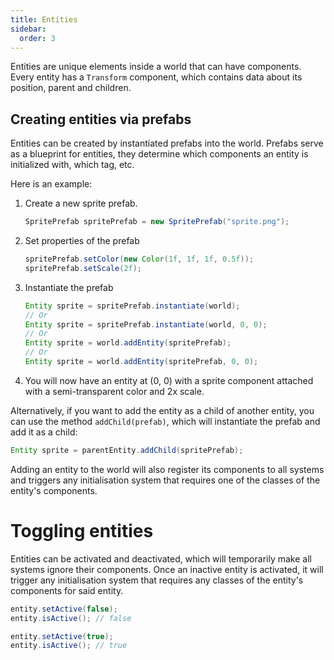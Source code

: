```yaml
---
title: Entities
sidebar:
  order: 3
---
```



Entities are unique elements inside a world that can have components. Every entity has a `Transform` component, which contains data about its position, parent and children.

## Creating entities via prefabs

Entities can be created by instantiated prefabs into the world. Prefabs serve as a blueprint for entities, they determine which components an entity is initialized with, which tag, etc.

Here is an example:

<Steps>

1. Create a new sprite prefab.

	```java
	SpritePrefab spritePrefab = new SpritePrefab("sprite.png");
	```

2. Set properties of the prefab

	```java
	spritePrefab.setColor(new Color(1f, 1f, 1f, 0.5f));
	spritePrefab.setScale(2f);
	```

3. Instantiate the prefab

	```java
	Entity sprite = spritePrefab.instantiate(world);
	// Or
	Entity sprite = spritePrefab.instantiate(world, 0, 0);
	// Or
	Entity sprite = world.addEntity(spritePrefab);
	// Or
	Entity sprite = world.addEntity(spritePrefab, 0, 0);
	```

4. You will now have an entity at (0, 0) with a sprite component attached with a semi-transparent color and 2x scale.

</Steps>

Alternatively, if you want to add the entity as a child of another entity, you can use the method `addChild(prefab)`, which will instantiate the prefab and add it as a child:

```java
Entity sprite = parentEntity.addChild(spritePrefab);
```

Adding an entity to the world will also register its components to all systems and triggers any initialisation system that requires one of the classes of the entity's components.

# Toggling entities

Entities can be activated and deactivated, which will temporarily make all systems ignore their components. Once an inactive entity is activated, it will trigger any initialisation system that requires any classes of the entity's components for said entity.

```java
entity.setActive(false);
entity.isActive(); // false

entity.setActive(true);
entity.isActive(); // true
```
